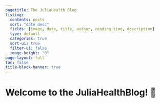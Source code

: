 ```yaml
---
pagetitle: The JuliaHealth Blog
listing:
  contents: posts
  sort: "date desc"
  fields: [image, date, title, author, reading-time, description]
  type: default
  categories: true
  sort-ui: true
  filter-ui: false
  image-height: "0"
page-layout: full
toc: false
title-block-banner: true
---
```


# Welcome to the JuliaHealthBlog! 👋